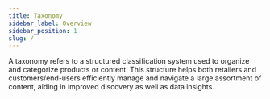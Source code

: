 ```yaml
---
title: Taxonomy
sidebar_label: Overview
sidebar_position: 1
slug: /
---
```




<head>
  <title>Taxonomy</title>
  <meta
    name="description"
    content=""
  />
</head>

A taxonomy refers to a structured classification system used to organize and categorize products or content. This structure helps both retailers and customers/end-users efficiently manage and navigate a large assortment of content, aiding in improved discovery as well as data insights.